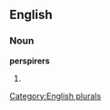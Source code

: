 ==English==

===Noun===
'''perspirers'''

# {{plural of|[[perspirer]]}}

[[Category:English plurals]]